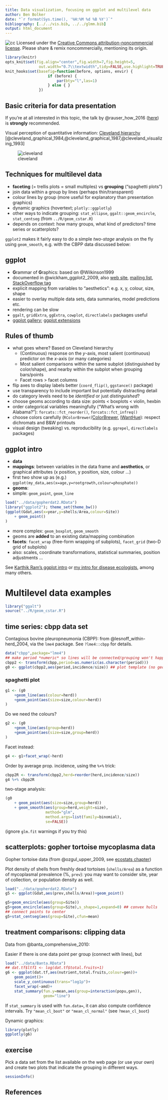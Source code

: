 ```yaml
---
title: Data visualization, focusing on ggplot and multilevel data
author: Ben Bolker
date: "`r format(Sys.time(), '%H:%M %d %B %Y')`"
bibliography: [../../vis.bib, ../../glmm.bib]
output: html_document
---
```


![cc](pix/cc-attrib-nc.png)
Licensed under the 
[Creative Commons attribution-noncommercial license](http://creativecommons.org/licenses/by-nc/3.0/).
Please share \& remix noncommercially, mentioning its origin.

```r
library(knitr)
opts_knit$set(fig.align="center",fig.width=7,fig.height=5,
               out.width="0.7\\textwidth",tidy=FALSE,use.highlight=TRUE)
knit_hooks$set(basefig=function(before, options, envir) {
                   if (before) {
                       par(bty="l",las=1)
                   } else { }
               })
``` 

## Basic criteria for data presentation

If you're at all interested in this topic, the talk by @rauser_how_2016 ([here](https://www.youtube.com/watch?v=fSgEeI2Xpdc)) is **strongly** recommended.

Visual perception of quantitative information: [Cleveland hierarchy](http://processtrends.com/toc_data_visualization.htm) [@cleveland_graphical_1984,@cleveland_graphical_1987,@cleveland_visualizing_1993]

![cleveland](pix/data_vis_1.png)


## Techniques for multilevel data

* **faceting** (= trellis plots = small multiples) vs **grouping** ("spaghetti plots")
* join data within a group by lines (perhaps thin/transparent)
* colour lines by group (more useful for explanatory than presentation graphics)
* dynamic graphics (hovertext; `plotly::ggplotly`)
* other ways to indicate grouping: `stat_ellipse`, `ggalt::geom_encircle`, `stat_centseg` (from `../R/geom_cstar.R`)
* depends on context: how many groups, what kind of predictors? time series or scatterplots?

`ggplot2` makes it fairly easy to do a simple *two-stage* analysis on the fly using `geom_smooth`, e.g. with the CBPP data discussed below:

## ggplot 

- **G**rammar of **G**raphics: based on @Wilkinson1999
- documented in @wickham_ggplot2_2009, also [web site](http://had.co.nz/ggplot2), [mailing list](http://groups.google.com/group/ggplot2), [StackOverflow tag](https://stackoverflow.com/questions/tagged/ggplot2)
- explicit mapping from variables to "aesthetics": e.g. x, y, colour, size, shape
- easier to overlay multiple data sets, data summaries, model predictions etc.
- rendering can be slow
- `ggalt`, `gridExtra`, `ggExtra`, `cowplot`, `directlabels` packages useful
- [ggplot gallery](http://www.ggplot2-exts.org/gallery/); [ggplot extensions](https://www.ggplot2-exts.org/)

## Rules of thumb

* what goes where? Based on Cleveland hierarchy
     * (Continuous) response on the $y$-axis, most salient (continuous) predictor on the $x$-axis (or many categories)
     * Most salient comparisons within the same subplot (distinguished by color/shape), and nearby within the subplot when grouping bars/points
     * Facet rows > facet columns
* flip axes to display labels better (`coord_flip()`, `ggstance()` package)
* use transparency to include important but potentially distracting detail
* do category levels need to be *identified* or just *distinguished*?
* choose geoms according to data size: points < boxplots < violin, hexbin
* order categorical variables meaningfully ("What's wrong with Alabama?"): `forcats::fct_reorder()`, `forcats::fct_infreq()`
* choose colors carefully (`RColorBrewer`/[ColorBrewer](colorbrewer2.org/), [IWantHue](http://tools.medialab.sciences-po.fr/iwanthue/)): respect dichromats and B&W printouts
* visual design (tweaking) vs. reproducibility (e.g. `ggrepel`, `directlabels` packages)

## ggplot intro

-   **data**
-   **mappings**: between variables in the data frame and **aesthetics**, or graphical attributes
(x position, y position, size, colour ...)
-   first two show up as (e.g.) `ggplot(my_data,aes(x=age,y=rootgrowth,colour=phosphate))`
-   **geoms**:
   - simple: `geom_point`, `geom_line`
```r
load("../data/gopherdat2.RData")
library("ggplot2"); theme_set(theme_bw())
(ggplot(Gdat,aes(x=year,y=shells/Area,colour=Site))
    + geom_point()
)
```
- more complex: `geom_boxplot`, `geom_smooth`
- geoms are **added** to an existing data/mapping combination
- **facets**: `facet_wrap` (free-form wrapping of subplots), `facet_grid` (two-D grid of subplots)
- also: scales, coordinate transformations, statistical summaries, position adjustments ...

See [Karthik Ram's ggplot intro](https://github.com/karthikram/ggplot-lecture) or [my intro for disease ecologists](http://ms.mcmaster.ca/~bolker/eeid/ecology/ggplot.pdf), among many others.

# Multilevel data examples

```r
library("ggalt")
source("../R/geom_cstar.R")
```

## time series: cbpp data set

Contagious bovine pleuropneumonia (CBPP): from @lesnoff_within-herd_2004, via the `lme4` package. See `?lme4::cbpp` for details.

```r
data("cbpp",package="lme4")
## make period *numeric* so lines will be connected/grouping won't happen
cbpp2 <- transform(cbpp,period=as.numeric(as.character(period)))
g0 <- ggplot(cbpp2,aes(period,incidence/size)) ## plot template (no geom)
```

### spaghetti plot

```r
g1 <- (g0
    +geom_line(aes(colour=herd))
    +geom_point(aes(size=size,colour=herd))
)
```

Do we need the colours?
```r
g2 <- (g0
    +geom_line(aes(group=herd))
    +geom_point(aes(size=size,group=herd))
)
```

Facet instead:

```r
g4 <- g1+facet_wrap(~herd)
```

Order by average prop. incidence, using the `%+%` trick:

```r
cbpp2R <- transform(cbpp2,herd=reorder(herd,incidence/size))
g4 %+% cbpp2R
```

two-stage analysis:

```r
(g0
    + geom_point(aes(size=size,group=herd))
    + geom_smooth(aes(group=herd,weight=size),
                  method="glm",
                  method.args=list(family=binomial),
                  se=FALSE))
```
(ignore `glm.fit` warnings if you try this)


## scatterplots: gopher tortoise mycoplasma data

Gopher tortoise data (from @ozgul_upper_2009, see [ecostats chapter](http://bbolker.github.io/mixedmodels-misc/ecostats_chap.html#data))

Plot density of shells from freshly dead tortoises (`shells/Area`) as a function of mycoplasmal prevalence (%, `prev`): you may want to consider site, year of collection, or population density as well.

```r
load("../data/gopherdat2.RData")
g5 <- ggplot(Gdat,aes(prev,shells/Area))+geom_point()
```

```r
g5+geom_encircle(aes(group=Site))
g5+geom_encircle(aes(group=Site),s_shape=1,expand=0) ## convex hulls
## connect points to center
g5+stat_centseg(aes(group=Site),cfun=mean)
```

## treatment comparisons: clipping data

Data from @banta_comprehensive_2010:

Easier if there is one data point per group (connect with lines),
but 

```r
load("../data/Banta.RData")
## dat.tf$ltf1 <- log(dat.tf$total.fruits+1)
g6 <- ggplot(dat.tf,aes(nutrient,total.fruits,colour=gen))+
    geom_point()+
    scale_y_continuous(trans="log1p")+
    facet_wrap(~amd)+
    stat_summary(fun.y=mean,aes(group=interaction(popu,gen)),
                 geom="line")
```

If `stat_summary` is used with `fun.data=`, it can also compute confidence intervals.  Try `"mean_cl_boot"` or `"mean_cl_normal"` (see `?mean_cl_boot`)

Dynamic graphics:

```r
library(plotly)
ggplotly(g6)
```

## exercise

Pick a data set from the list available on the web page (or use your own) and create two plots that indicate the grouping in different ways.

```r
sessionInfo()
```

## References
